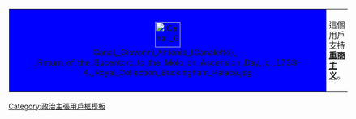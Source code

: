 <div style="float: left; border:Blue 1px; margin: 1px;">
{| cellspacing="0" style="width: 238px; background: lightBlue;"
| style="width: 45px; height: 45px; background: blue; text-align: center; font-size: {{{5|{{{id-s|11}}}}}}pt; color: {{{id-fc|white}}};" | [[File:Canal, Giovanni Antonio (Canaletto) - Return of the Bucentoro to the Molo on Ascension Day, c. 1733-4. Royal Collection Buckingham Palace.jpg|50px]]
| style="font-size: {{{info-s|9}}}pt; padding: 4pt; line-height: 1.25em; color: {{{info-fc|black}}};" | 這個用戶支持'''[[重商主义]]'''。
|}</div><noinclude>[[Category:政治主張用戶框模板]]</noinclude>